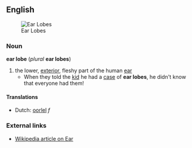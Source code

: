 ==English==
[[Image:Ear lobe.jpg|thumb|Ear Lobes]]
=== Noun ===
'''ear lobe''' (''plural'' '''ear lobes''')
# the lower, [[exterior]], fleshy part of the human [[ear]]
#* When they told the [[kid]] he had a [[case]] of '''ear lobes''', he didn't know that everyone had them!

====Translations====
*Dutch: [[oorlel]] ''f''

=== External links ===
*[[:w:Ear|Wikipedia article on Ear]]